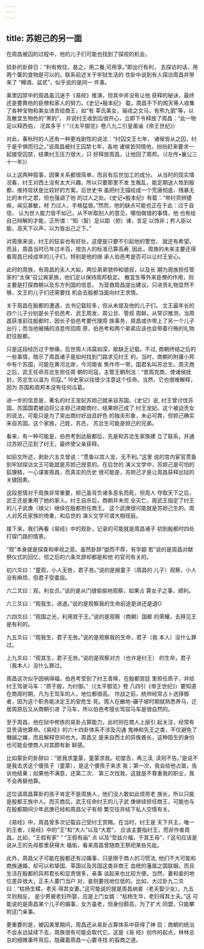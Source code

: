 ```yaml
---
---
---
```

title: 苏妲己的另一面
---



在周昌被囚的过程中，他的儿子们可能也找到了探视的机会。

损卦的卦辞日：“利有攸往，曷之，用二餐,可用享。”即出行有利， 去探访的话，用两个箧的食物是可以的。联系前述关于牢狱生活的 坎卦中说到有人探访周昌并带来了 “樽酒、盆贰”，似乎说的是同一 件事。

美里囚禁中的周昌虽沉迷于《易经》推演，但其中并没有让他 获释的秘诀，最终还是要靠他的臣僚和家人的努力。《史记•殷本纪》 载，周昌手下的阂天等人收集了各种宝物和美女进贡给商王，如“有 莘氏美女，骊戎之文马，有熊九驷”等，以及散宜生物色的“黑豹”， 并说纣王收到后很开心，立即下令释放了周昌：“此一物足以释西伯， 况其多乎！“（《太平御览》卷八九二引皇甫谧《帝王世纪》）

对此，春秋时的人还有一种更戏剧性的说法：“纣囚文王七年， 诸侯皆从之囚，纣于是乎惧而归之。”说周昌被纣王囚禁七年，各地 诸侯皆同情他，纷纷赶来要求一起接受囚禁，结果纣王压力很大，只 好释放周昌，让他回了周邦。（《左传•襄公三十一年》）

以上这两种叙事，因果关系都很简单，而且有后世加工的成分。 从当时的现实情况看，纣王对西土没有太大兴趣，所以只要那里不发 生叛乱，能定期送人牲到殷都，维持现状是比较好的方案。后世史书 虽把纣王描绘成一个荒唐彻底、残暴无比的末代之君，但也强调了他 的过人之处。《史记•殷本纪》有载：“帝纣资辨捷疾，闻见甚敏，材 力过人，手格猛兽。”然而，他的缺点可能也正在于此：过于自信， 认为世人能力皆不如己，从不听取别人的意见，哪怕做错的事情，他 也有给自己辩解的才能，正所谓：“知（智）足以距（拒）谏，言足 以饰非；矜人臣以能，高天下以声，以为皆出己之下。”

对周族来说，纣王的狂妄也有好处，这便是只要不引起他的警觉， 就还有希望。而且，周昌当时已年过半百，按古人的标准已算高寿, 因此，周族的未来主要还得看周昌已经成年的儿子们，特别是他的继 承人伯邑考是否可以让纣王安心。

此时的周族，有周昌的夫人大姒，两位弟弟虢仲和虢叔，以及长 期为周族担任管家的“太保”召公爽家族，他们足以保持周邦稳定。 散宜生等外来臣僚的作用，则主要是打探商朝以及东方列国的信息， 为营救周昌提出建议。只进贡礼物显然不够，文王的儿子们还需要找 机会去殷都当面向纣王求情。

关于周昌在殷都的遭遇，古书记载较多，但从未提及他的儿子们。 文王最年长的四个儿子分别是长子伯邑考、武王周发、周公旦、管叔 周鲜。从常识推测，当周昌获准前往殷都时，因长子伯邑考要代理周 族事务，周昌或许带上了另一个儿子出行；而当他被捕的消息传回周 原，伯邑考和两个弟弟应该也会带着行贿的礼物赶往殷都。

只是这段经历过于惨痛，后世周人讳莫如深，故缺乏记载。不过, 商朝终结之后的一些事情，暗示了周昌诸子是如何找到门路求见纣王 的。当时，商朝的附庸小邦中有个苏国，可能在黄河北岸，今河南省 焦作市一带，国君名叫苏忿生。周灭商之后，武王任命苏忿生担任周 朝的司寇，主管王朝刑法：“昔周克商，使诸侯抚封，苏忿生以温为 司寇。” 16史家以往很少注意这个任命。当然，它也很难解释，因为 苏国和周邦本没有任何瓜葛。

进一步的信息是，著名的纣王宠妃苏妲己就来自苏国。《史记》说, 纣王曾讨伐苏国，苏国国君被迫将公主妲己进献商纣，结果妲己成了 纣王宠妃。这个被迫贡女的说法，可能只是为了突出商纣好战且好色 的独夫形象，未必可靠，但妲己确实来自苏国。这个家族，己姓，苏氏， 苏忿生可能是妲己的兄弟。

看来，有一种可能是，伯邑考到达殷都后，先是和苏忿生家族建 立了联系，并通过苏妲己见到了纣王，最终使父亲获释。

如前文所述，剥卦六五爻曾说：“贯鱼以宫人宠，无不利。”这里 说的宫内宦官贯鱼到牢狱探访文王可能就是苏妲己授意的。在后世的 演义文学中，苏妲己是可怕的狐狸精，一心谋害周昌，而真实的历史 很可能是，苏妲己才是让周昌获释出狱的关键因素。

这段恩情对于周族非常重要，妲己虽背负诸多恶名而死，但周人 夺取天下之后，武王还是重用了她的家人。纣王自杀后，商朝并未完 全灭亡，周武王指定了纣王的儿子武庚（禄父）继续在殷都担任商王。 这个武庚很可能就是苏妲己生的。周人对苏氏家族的倚重，和后世的 演义文学可谓大相径庭。

接下来，我们再看《易经》中的观卦，记录的可能就是周昌诸子 初到殷都时四处打探门路的情景。

“观”本身就是探查和审视之意。虽然卦辞“盥而不荐，有孚颛 若”说的是周昌对献祭仪式的回忆，但之后的六条爻辞却都是和他 的官司有关的。

初六爻曰：“童观，小人无咎，君子吝。”说的是据童子（周昌的 儿子）观察，小人没有麻烦，但君子受委屈。

六二爻曰：观，利女贞。”说的是从门缝偷偷地观察，如果占 算女子之事，顺利。

六三爻曰：“观我生，进退。”说的是观察我的生命前途是进还是退O

六四爻曰：“观国之光，利用宾于王。”说的是观察（商朝）国都 的荣耀，去拜见王是有利的。

九五爻曰：“观我生，君子无咎。”说的是观察我的生命，君子（我 本人）没什么罪过。

上九爻曰：“观其生，君子无咎。”说的是观察对方（也许是纣王） 的生命，君子（我本人）没什么罪过。

周昌这次似乎因祸得福，伯邑考受到了纣王青睐，在殷都宫廷 里担任质子，并给纣王驾驶马车：“质于殷，为纣御。”（《太平御览》卷 八四引《帝王世纪》）要知道在商周时期，凡为王驾车的人，地位都很高。 作战之前，统帅经常占卜选择御者，因为这个职务能决定王的安危生 死。周人在豳地-碾子坡时期就熟悉养马，迁居周原后又从商朝引进 了马车，所以伯邑考擅长驾驭马车是很自然的。

至于周昌，他在狱中修炼的易卦占算能力，此时则在商人上层引 起关注，经常有显贵请他算命。《易经》的六十四卦体系不涉及沟通 鬼神和先王之类，不仅避免了僭越之嫌，而且解释空间也大。周昌又 是来自西土的异族酋长，这种陌生的身份也可能会使商人对其颇有新 鲜感。

比如蒙卦的卦辞曰：“匪我求童蒙，童蒙求我。初筮告，再三渎, 渎则不告。”是说不是我去求这个傻孩子（童蒙），是这个傻孩子来求 我；第一次，我会给他占筮，告诉他结果；如果他不满意，还第二次、 第三次找我，这就是不尊重我的职业，我不会再替他算。

这位请周昌算卦的孩子肯定不是周族人，他们没人敢如此烦劳老 族长，所以只能是殷都王族中人。而灭商后，武王任命纣王的儿子武 庚继续担任商王，可能也与在殷都期间少年武庚已经和周昌父子有频 繁交往并结下私人交情有关。

《易经》中，周昌曾多次记载自己受纣王赏赐。在当时，纣王是 天下共主，唯一的王者，《易经》中的“王”和“大人”以及“大君”， 应该主要指纣王，而非作者周昌。比如，“王假有家” “ “王假有庙” 点 以及“受兹介福，于其王母"，I'这句应该是说从王的先母那里获得大 福佑，看来周昌曾随商王祭祀某些先妣。

此外，周昌父子可能在殷都还有过婚事，只是限于商人的习惯法, 他们不大可能和商族通婚，却可以和挚国、莘国以及苏国这类非商王 血统的藩属之国联姻，而且生活在殷都的异邦君长和显贵很多，亲事 谈起来也比较方便。当然，妻和妾的地位差异很大，正夫人要门当户 对，妾则要找地位低的。比如，大过卦九二爻曰：“枯杨生糅，老夫 得其女妻。”这可能说的就是周昌纳妾（老夫娶少女）。九五爻则相反， 是少男被老妇所娶，应是上门女婿：“枯杨生华，老妇得其士夫。”这 可能说的是周昌某个儿子的婚事，女方虽老，但身份颇高，为了扩大 同盟，只能攀附这门亲事。

更重要的是，被囚美里期间，周昌还从易卦占算体系中获得了神 启：商朝的统治不会永远延续下去，周族很有可能会取代它。这是《易 经》创作的起点，林林总总的细微事件背后，隐藏着周昌一心要寻找 的翦商之道。